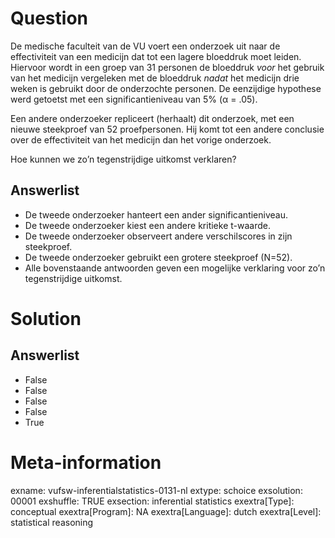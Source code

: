 Question
========
De medische faculteit van de VU voert een onderzoek uit naar de
effectiviteit van een medicijn dat tot een lagere bloeddruk moet leiden.
Hiervoor wordt in een groep van 31 personen de bloeddruk *voor* het
gebruik van het medicijn vergeleken met de bloeddruk *nadat* het
medicijn drie weken is gebruikt door de onderzochte personen. De
eenzijdige hypothese werd getoetst met een significantieniveau van 5% (α
= .05).  
  
Een andere onderzoeker repliceert (herhaalt) dit onderzoek, met een
nieuwe steekproef van 52 proefpersonen. Hij komt tot een andere
conclusie over de effectiviteit van het medicijn dan het vorige
onderzoek.  
  
Hoe kunnen we zo'n tegenstrijdige uitkomst verklaren?

Answerlist
----------
* De tweede onderzoeker hanteert een ander significantieniveau.
* De tweede onderzoeker kiest een andere kritieke t-waarde.
* De tweede onderzoeker observeert andere verschilscores in zijn
  steekproef.
* De tweede onderzoeker gebruikt een grotere steekproef (N=52).
* Alle bovenstaande antwoorden geven een mogelijke verklaring voor zo'n
  tegenstrijdige uitkomst.

Solution
========










Answerlist
----------
* False
* False
* False
* False
* True

Meta-information
================
exname: vufsw-inferentialstatistics-0131-nl
extype: schoice
exsolution: 00001
exshuffle: TRUE
exsection: inferential statistics
exextra[Type]: conceptual
exextra[Program]: NA
exextra[Language]: dutch
exextra[Level]: statistical reasoning

